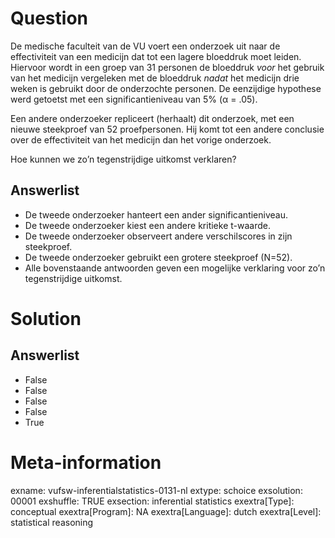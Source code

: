 Question
========
De medische faculteit van de VU voert een onderzoek uit naar de
effectiviteit van een medicijn dat tot een lagere bloeddruk moet leiden.
Hiervoor wordt in een groep van 31 personen de bloeddruk *voor* het
gebruik van het medicijn vergeleken met de bloeddruk *nadat* het
medicijn drie weken is gebruikt door de onderzochte personen. De
eenzijdige hypothese werd getoetst met een significantieniveau van 5% (α
= .05).  
  
Een andere onderzoeker repliceert (herhaalt) dit onderzoek, met een
nieuwe steekproef van 52 proefpersonen. Hij komt tot een andere
conclusie over de effectiviteit van het medicijn dan het vorige
onderzoek.  
  
Hoe kunnen we zo'n tegenstrijdige uitkomst verklaren?

Answerlist
----------
* De tweede onderzoeker hanteert een ander significantieniveau.
* De tweede onderzoeker kiest een andere kritieke t-waarde.
* De tweede onderzoeker observeert andere verschilscores in zijn
  steekproef.
* De tweede onderzoeker gebruikt een grotere steekproef (N=52).
* Alle bovenstaande antwoorden geven een mogelijke verklaring voor zo'n
  tegenstrijdige uitkomst.

Solution
========










Answerlist
----------
* False
* False
* False
* False
* True

Meta-information
================
exname: vufsw-inferentialstatistics-0131-nl
extype: schoice
exsolution: 00001
exshuffle: TRUE
exsection: inferential statistics
exextra[Type]: conceptual
exextra[Program]: NA
exextra[Language]: dutch
exextra[Level]: statistical reasoning

